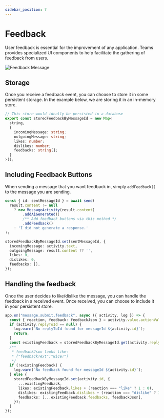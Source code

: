 ```yaml
---
sidebar_position: 7
---
```



# Feedback

User feedback is essential for the improvement of any application. Teams provides specialized UI components to help facilitate the gathering of feedback from users.

![Feedback Message](/screenshots/feedback.gif)

## Storage

Once you receive a feedback event, you can choose to store it in some persistent storage. In the example below, we are storing it in an in-memory store.

```ts
// This store would ideally be persisted in a database
export const storedFeedbackByMessageId = new Map<
  string,
  {
    incomingMessage: string;
    outgoingMessage: string;
    likes: number;
    dislikes: number;
    feedbacks: string[];
  }
>();
```

## Including Feedback Buttons

When sending a message that you want feedback in, simply `addFeedback()` to the message you are sending.

```ts
const { id: sentMessageId } = await send(
  result.content != null
    ? new MessageActivity(result.content)
        .addAiGenerated()
        /** Add feedback buttons via this method */
        .addFeedback()
    : 'I did not generate a response.'
);

storedFeedbackByMessageId.set(sentMessageId, {
  incomingMessage: activity.text,
  outgoingMessage: result.content ?? '',
  likes: 0,
  dislikes: 0,
  feedbacks: [],
});
```

## Handling the feedback

Once the user decides to like/dislike the message, you can handle the feedback in a received event. Once received, you can choose to include it in your persistent store.

```ts
app.on("message.submit.feedback", async ({ activity, log }) => {
  const { reaction, feedback: feedbackJson } = activity.value.actionValue;
  if (activity.replyToId == null) {
    log.warn(`No replyToId found for messageId ${activity.id}`);
    return;
  }
  const existingFeedback = storedFeedbackByMessageId.get(activity.replyToId);
  /**
   * feedbackJson looks like:
   * {"feedbackText":"Nice!"}
   */
  if (!existingFeedback) {
    log.warn(`No feedback found for messageId ${activity.id}`);
  } else {
    storedFeedbackByMessageId.set(activity.id, {
      ...existingFeedback,
      likes: existingFeedback.likes + (reaction === "like" ? 1 : 0),
      dislikes: existingFeedback.dislikes + (reaction === "dislike" ? 1 : 0),
      feedbacks: [...existingFeedback.feedbacks, feedbackJson],
    });
  }
});